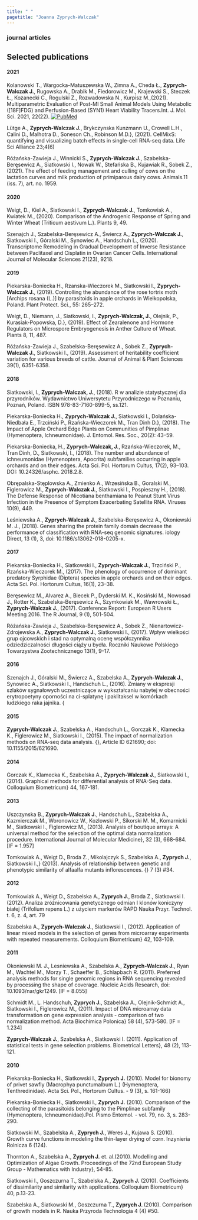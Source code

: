```yaml
---
title: " "
pagetitle: "Joanna Zyprych-Walczak"
---
```


<link rel="stylesheet" href="styles.css" type="text/css">
<link rel="stylesheet" href="academicicons/css/academicons.min.css"/>

### <a name="articles"></a>journal articles

## Selected publications

#### 2021

Kolanowski T., Wargocka-Matuszewska W., Zimna A., Cheda Ł., **Zyprych-Walczak J.**, Rugowska A., Drabik M., Fiedorowicz M., Krajewski S., Steczek Ł., Kozanecki C., Rogulski Z., Rozwadowska N., Kurpisz M.,(2021). Multiparametric Evaluation of Post-MI Small Animal Models Using Metabolic ([18F]FDG) and Perfusion-Based (SYN1) Heart Viability Tracers.Int. J. Mol. Sci. 2021, 22(22). [![PubMed](icons16/pubmed-icon.png)](https://pubmed.ncbi.nlm.nih.gov/34830471/)

Lütge A., **Zyprych-Walczak J.**, Brykczynska Kunzmann U., Crowell L.H., Calini  D., Malhotra D., Soneson  Ch., Robinson M.D.}, (2021). CellMixS: quantifying and visualizing batch effects in single-cell RNA-seq data. Life Sci Alliance 23;4(6)

Różańska-Zawieja J., Winnicki S., **Zyprych-Walczak J.**, Szabelska-Beręsewicz A., Siatkowski I., Nowak W., Stefańska B., Kujawiak R., Sobek Z., (2021). The effect of feeding management and culling of cows on the lactation curves and milk production of primiparous dairy cows. Animals.11 (iss. 7), art. no. 1959.

#### 2020

Weigt, D., Kiel A., Siatkowski I., **Zyprych-Walczak J.**, Tomkowiak A., Kwiatek M., (2020). Comparison of the Androgenic Response of Spring and Winter Wheat (Triticum aestivum L.). Plants 9, 49.

Szenajch J., Szabelska-Beręsewicz A., Świercz A., **Zyprych-Walczak J.**, Siatkowski I., Góralski M., Synowiec A., Handschuh L., (2020). Transcriptome Remodeling in Gradual Development of Inverse Resistance between Paclitaxel and Cisplatin in Ovarian Cancer Cells. International Journal of Molecular Sciences 21(23), 9218.

#### 2019

Piekarska-Boniecka H., Rzanska-Wieczorek M., Siatkowski I., **Zyprych-Walczak J.**, (2019). Controlling the abun­dance of the rose tortrix moth [Archips rosana (L.)] by parasitoids in apple orchards in Wielkopolska, Poland. Plant Pro­tect. Sci., 55: 265–272.


Weigt, D., Niemann, J., Siatkowski, I., **Zyprych-Walczak, J.**, Olejnik, P., Kurasiak-Popowska, D.}, (2019). Effect of Zearalenone and Hormone Regulators on Microspore Embryogenesis in Anther Culture of Wheat. Plants 8, 11, 487.

Różańska-Zawieja J., Szabelska-Beręsewicz A., Sobek Z., **Zyprych-Walczak J.**, Siatkowski I., (2019). Assessment of heritability coefficient variation for various breeds of cattle. Journal of Animal & Plant Sciences 39(1), 6351-6358.


#### 2018

Siatkowski, I., **Zyprych-Walczak, J.**, (2018). R w analizie statystycznej dla przyrodników. Wydawnictwo Uniwersytetu Przyrodniczego w Poznaniu, Poznań, Poland. ISBN 978-83-7160-899-5, ss.121.


Piekarska-Boniecka H., **Zyprych-Walczak J.**, Siatkowski I., Dolańska-Niedbała E., Trzciński P., Rzańska-Wieczorek M., Tran Dinh D.}, (2018). The Impact of Apple Orchard Edge Plants on Communities of Pimplinae (Hymenoptera, Ichneumonidae). J. Entomol. Res. Soc., 20(2): 43–59.

Piekarska-Boniecka, H., **Zyprych-Walczak, J.**, Rzańska-Wieczorek, M., Tran Dinh, D., Siatkowski, I., (2018). The number and abundance of ichneumonidae (Hymenoptera, Apocrita) subfamilies occurring in apple orchards and on their edges. Acta Sci. Pol. Hortorum Cultus, 17(2), 93–103. DOI: 10.24326/asphc. 2018.2.8.

Obrępalska-Stęplowska A., Zmienko A., Wrzesińska B., Goralski M., Figlerowicz M., **Zyprych-Walczak J.**, Siatkowski I., Pospieszny H., (2018). The Defense Response of Nicotiana benthamiana to Peanut Stunt Virus Infection in the Presence of Symptom Exacerbating Satellite RNA. Viruses 10(9), 449.  

Leśniewska A., **Zyprych-Walczak J.**, Szabelska-Beręsewicz A., Okoniewski M. J., (2018). Genes sharing the protein family domain decrease the performance of classification with RNA-seq genomic signatures. iology Direct, 13 (1), 3, doi: 10.1186/s13062-018-0205-x.


#### 2017

Piekarska-Boniecka H.,  Siatkowski I., **Zyprych-Walczak J.**, Trzciński P., Rzańska-Wieczorek M., (2017). The phenology of occurrence of dominant predatory Syrphidae (Diptera) species in apple orchards and on their edges. Acta Sci. Pol. Hortorum Cultus, 16(1), 23–38.

Beręsewicz M., Alvarez A., Biecek P., Dyderski M. K., Kosiński M., Nowosad J., Rotter K., Szabelska-Beręsewicz A., Szymkowiak M., Wawrowski Ł., **Zyprych-Walczak J.**, (2017). Conference Report: European R Users Meeting 2016. The R Journal, 9 (1), 501-504.

Różańska-Zawieja J., Szabelska-Beręsewicz A., Sobek Z., Nienartowicz-Zdrojewska A., **Zyprych-Walczak J.**, Siatkowski I., (2017). Wpływ wielkości grup ojcowskich i stad na optymalną ocenę współczynnika odziedziczalności długości ciąży u bydła. Roczniki Naukowe Polskiego Towarzystwa Zootechnicznego 13(1), 9–17.

#### 2016

Szenajch J., Góralski M., Świercz A., Szabelska A., **Zyprych-Walczak J.**, Synowiec A., Siatkowski I., Handschuh L., (2016). Zmiany w ekspresji szlaków sygnałowych uczestniczące w wykształcaniu nabytej w obecności erytropoetyny oporności na ci-splatynę i paklitaksel w komórkach ludzkiego raka jajnika. {\em BioMed Nowotwory, vol. 66, suppl. 2, p. 50.

#### 2015

**Zyprych-Walczak J.**, Szabelska A., Handschuh L., Gorczak K., Klamecka K., Figlerowicz M., Siatkowski I., (2015). The impact of normalization methods on RNA-seq data analysis. {\em BioMed Research International}, Article ID 621690; doi: 10.1155/2015/621690.


#### 2014

Gorczak K., Klamecka K., Szabelska A., **Zyprych-Walczak J.**, Siatkowski I., (2014). Graphical methods for differential analysis of RNA-Seq data. Colloquium Biometricum} 44, 167-181.


#### 2013

Uszczynska B., **Zyprych-Walczak J.**, Handschuh L., Szabelska A., Kazmierczak M., Woronowicz W., Kozlowski P., Sikorski M. M., Komarnicki M., Siatkowski I., Figlerowicz M., (2013). Analysis of boutique arrays: A universal method for the selection of the optimal data normalization procedure. International Journal of Molecular Medicine}, 32 (3), 668-684. [IF = 1.957]

Tomkowiak A., Weigt D., Broda Z., Mikolajczyk S., Szabelska A., **Zyprych J.**, Siatkowski I.,} (2013). Analysis of relationship between genetic and phenotypic similarity of alfaalfa mutants inflorescences. {\em Nauka Przyr. Technol.} 7 (3) \#34. 

#### 2012

Tomkowiak A., Weigt D., Szabelska A., **Zyprych J.**, Broda Z., Siatkowski I. (2012).
Analiza zróżnicowania genetycznego odmian I klonów koniczyny białej (Trifolium repens L.) z użyciem markerów RAPD
Nauka Przyr. Technol. t. 6, z. 4, art. 79


Szabelska A., **Zyprych-Walczak J.**, Siatkowski I., (2012). Application of linear mixed models in the selection of genes from microarray experiments with repeated measurements. Colloquium Biometricum} 42, 103-109.

#### 2011

Okoniewski M. J., Lesniewska A., Szabelska A., **Zyprych-Walczak J.**, Ryan M., Wachtel M., Morzy T., Schaeffer B., Schlapbach R. (2011). Preferred analysis methods for single genomic regions in RNA sequencing revealed by processing the shape of coverage. Nucleic Acids Research, doi: 10.1093/nar/gkr1249. [IF = 8.055]

Schmidt M., L. Handschuh,  **Zyprych J.**, Szabelska A., Olejnik-Schmidt A., Siatkowski I., Figlerowicz M., (2011). Impact of DNA microarray data transformation on gene expression analysis - comparison of two normalization method. Acta Biochimica Polonica} 58 (4), 573-580. [IF = 1.234]

**Zyprych-Walczak J.**, Szabelska A., Siatkowski I. (2011). Application of statistical tests in gene selection problems. Biometrical Letters}, 48 (2), 113-121.

#### 2010

Piekarska-Boniecka H., Siatkowski I., **Zyprych J.** (2010). Model for bionomy of privet sawfly (Macrophya punctumalbum L.) (Hymenoptera, Tenthredinidae). Acta Sci. Pol., Hortorum Cultus. - 9 (3), s. 161-166} 

Piekarska-Boniecka H., Siatkowski I., **Zyprych J.** (2010). Comparison of the collecting of the parasitoids belonging to the Pimplinae subfamily (Hymenoptera, Ichneumonidae).Pol. Pismo Entomol. -  vol. 79, no. 3, s. 283-290.

Siatkowski M., Szabelska A., **Zyprych J.**, Weres J., Kujawa S. (2010). Growth curve functions in modeling the thin-layer drying of corn.  Inzynieria Rolnicza 6 (124).

Thornton A., Szabelska A., **Zyprych J.** et. al.(2010). Modelling and Optimization of Algae Growth. Proceedings of the 72nd European Study Group - Mathematics with Industry}, 54-85.

Siatkowski I., Goszczurna T., Szabelska A., **Zyprych J.** (2010). Coefficients of dissimilarity and similarity with applications.  Colloquium Biometricum} 40, p.13-23.

Szabelska A., Siatkowski M., Goszczurna T., **Zyprych J. ** (2010). Comparison of growth models in R. Nauka Przyroda Technologia 4 (4) \#50.

